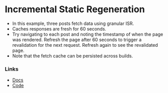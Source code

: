 # Incremental Static Regeneration

- In this example, three posts fetch data using granular ISR.
- Caches responses are fresh for 60 seconds.
- Try navigating to each post and noting the timestamp of when the page
  was rendered. Refresh the page after 60 seconds to trigger a
  revalidation for the next request. Refresh again to see the
  revalidated page.
- Note that the fetch cache can be persisted across builds.

### Links

- [Docs](https://nextjs.org/docs/app/building-your-application/data-fetching/fetching#revalidating-data)
- [Code](https://github.com/vercel/next-app-router-playground/tree/main/app/isr)
